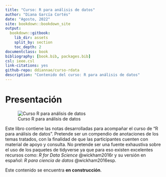 ```yaml
--- 
title: "Curso: R para análisis de datos"
author: "Diana García Cortés"
date: "Agosto, 2022"
site: bookdown::bookdown_site
output:
  bookdown::gitbook:
    lib_dir: assets
    split_by: section
    toc_depth: 2
documentclass: book
bibliography: [book.bib, packages.bib]
csl: ieee.csl
link-citations: yes
github-repo: ddiannae/curso-rdata
description: "Contenido del curso: R para análisis de datos"
---
```


# Presentación

![Curso R para análisis de datos](img/logo_cursor.png)

Este libro contiene las notas desarrolladas para acompañar el curso de "R para análisis
de datos". Pretende ser un compendio de anotaciones de los temas tratados, con la 
finalidad de que las participantes cuenten con material de apoyo y consulta. No pretende
ser una fuente exhaustiva sobre el uso de los paquetes de tidyverse ya que para eso existen 
excelentes recursos como: *R for Data Science* @wickham2016r y su versión en español: 
*R para ciencia de datos* @wickham2016esp.

Este contenido se encuentra **en construcción**.


